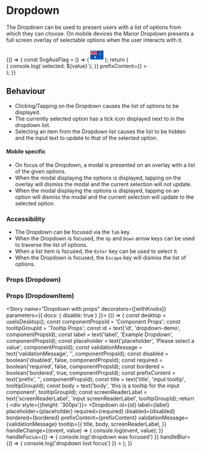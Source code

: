 
<Meta title="Components|Dropdown" component={Dropdown} />

# Dropdown

The Dropdown can be used to present users with a list of options from which they can choose. On mobile devices the
Manor Dropdown presents a full screen overlay of selectable options when the user interacts with it.

<Story name="Dropdown">
  {() => {
    const SvgAusFlag = () => (
      <svg xmlns="http://www.w3.org/2000/svg" width="35" viewBox="0 0 512 512">
        <path fill="#0052b4" d="M0 85.333h512V426.67H0z" />
        <g fill="#f0f0f0">
          <path d="M223.397 255.996c.273-.304.543-.609.813-.916-.27.308-.546.61-.82.916h.007zM189.217 297.923l10.958 22.913 24.747-5.718-11.083 22.853 19.9 15.781-24.776 5.585.069 25.398-19.815-15.89-19.814 15.89.069-25.398-24.776-5.585 19.9-15.781-11.083-22.853 24.746 5.718zM387.076 326.387l5.227 10.929 11.803-2.728-5.286 10.9 9.492 7.528-11.818 2.663.032 12.114-9.45-7.578-9.45 7.578.032-12.114-11.817-2.663 9.491-7.528-5.285-10.9 11.803 2.728zM338.453 210.448l5.227 10.93 11.803-2.729-5.286 10.901 9.491 7.528-11.817 2.663.032 12.115-9.45-7.58-9.451 7.58.033-12.115-11.818-2.663 9.491-7.528-5.284-10.901 11.802 2.729zM387.076 144.198l5.227 10.93 11.803-2.73-5.286 10.902 9.491 7.527-11.817 2.664.032 12.114-9.45-7.58-9.45 7.58.032-12.114-11.817-2.664 9.491-7.527-5.285-10.902 11.803 2.73zM429.547 193.886l5.227 10.929 11.802-2.728-5.284 10.9 9.491 7.527-11.818 2.664.033 12.114-9.451-7.578-9.45 7.578.032-12.114-11.817-2.664 9.491-7.527-5.286-10.9 11.803 2.728zM399.179 251.856l4.11 12.652h13.304l-10.763 7.82 4.112 12.652-10.763-7.819-10.765 7.819 4.112-12.652-10.763-7.82h13.304z" />
          <path d="M256 85.333v30.553l-45.167 25.099H256v59.359h-59.103L256 233.179v22.817h-26.68l-73.494-40.826v40.826h-55.652v-48.573l-87.43 48.573H0v-30.553l45.167-25.099H0v-59.359h59.103L0 108.139V85.333h26.68l73.494 40.827V85.333h55.652v48.573l87.43-48.573z" />
        </g>
        <path fill="#d80027" d="M144 85.33h-32v69.332H0v32h112v69.334h32v-69.334h112v-32H144z" />
        <path fill="#0052b4" d="M155.826 200.344L256 255.996v-15.737l-71.847-39.915z" />
        <path fill="#f0f0f0" d="M155.826 200.344L256 255.996v-15.737l-71.847-39.915z" />
        <g fill="#d80027"><path d="M155.826 200.344L256 255.996v-15.737l-71.847-39.915zM71.846 200.344L0 240.259v15.737l100.174-55.652z" /></g>
        <path fill="#0052b4" d="M100.174 140.982L0 85.33v15.737l71.847 39.915z" />
        <path fill="#f0f0f0" d="M100.174 140.982L0 85.33v15.737l71.847 39.915z" />
        <g fill="#d80027"><path d="M100.174 140.982L0 85.33v15.737l71.847 39.915zM184.154 140.982L256 101.067V85.33l-100.174 55.652z" /></g>
      </svg>
    );
    return (
      <FluidContainer>
        <Row>
          <Column>
            <div style={{ marginBottom: '40px', width: '100%' }}>
              <Dropdown
                id="input-one"
                label="Dropdown Label"
                tooltip={{ title: 'text area tooltip!' }}
                handleChange={(event, value) => { console.log(`selected: ${value}`); }}
                prefixContent={<SvgAusFlag />}
              >
                <DropdownItem value="Default Item - Title" />
                <DropdownItem value="First Item - Title" />
                <DropdownItem value="Second Item - Title" />
                <DropdownItem value="Third Item - Title" />
              </Dropdown>
            </div>
          </Column>
        </Row>
      </FluidContainer>
    );
  }}
</Story>

## Behaviour
* Clicking/Tapping on the Dropdown causes the list of options to be displayed.
* The currently selected option has a tick icon displayed next to in the dropdown list.
* Selecting an item from the Dropdown list causes the list to be hidden and the input text to update to that of the
selected option.

#### Mobile specific
* On focus of the Dropdown, a modal is presented on an overlay with a list of the given options.
* When the modal displaying the options is displayed, tapping on the overlay will dismiss the modal and the current
selection will not update.
* When the modal displaying the options is displayed, tapping on an option will dismiss the modal and the current
selection will update to the selected option.

### Accessibility
* The Dropdown can be focused via the `Tab` key.
* When the Dropdown is focused, the `Up` and `Down` arrow keys can be used to traverse the list of options.
* When a list item is focused, the `Enter` key can be used to select it.
* When the Dropdown is focused, the `Escape` key will dismiss the list of options.

### Props (Dropdown)
<Props of={Dropdown} />

### Props (DropdownItem)
<Props of={DropdownItem} />

<Story name="Dropdown with props" decorators={[withKnobs]} parameters={{ docs: { disable: true } }}>
  {() => {
    const desktop = useIsDesktop();
    const componentPropsId = 'Component Props';
    const tooltipGroupId = 'Tooltip Props';
    const id = text('id', 'dropdown-demo', componentPropsId);
    const label = text('label', 'Example Dropdown', componentPropsId);
    const placeholder = text('placeholder', 'Please select a value', componentPropsId);
    const validationMessage = text('validationMessage', '', componentPropsId);
    const disabled = boolean('disabled', false, componentPropsId);
    const required = boolean('required', false, componentPropsId);
    const bordered = boolean('bordered', true, componentPropsId);
    const prefixContent = text('prefix', '', componentPropsId);
    const title = text('title', 'input tooltip', tooltipGroupId);
    const body = text('body', 'this is a tooltip for the input component', tooltipGroupId);
    const screenReaderLabel = text('screenReaderLabel', 'input screenReaderLabel', tooltipGroupId);
    return (
      <FluidContainer>
        <Row>
          <div style={{height: '300px'}}></div>
          <Column>
            <Dropdown
              id={id}
              label={label}
              placeholder={placeholder}
              required={required}
              disabled={disabled}
              bordered={bordered}
              prefixContent={prefixContent}
              validationMessage={validationMessage}
              tooltip={{
                title,
                body,
                screenReaderLabel,
              }}
              handleChange={(event, value) => { console.log(event, value); }}
              handleFocus={() => { console.log('dropdown was focused') }}
              handleBlur={() => { console.log('dropdown lost focus') }}
            >
              <DropdownItem value="Default Item - Title" />
              <DropdownItem value="First Item - Title" />
              <DropdownItem value="Second Item - Title" />
              <DropdownItem value="Third Item - Title" />
            </Dropdown>
          </Column>
        </Row>
      </FluidContainer>
    );
  }}
</Story>
